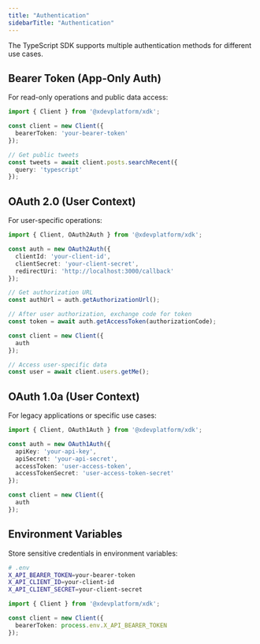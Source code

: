 ```yaml
---
title: "Authentication"
sidebarTitle: "Authentication"
---
```


The TypeScript SDK supports multiple authentication methods for different use cases.

## Bearer Token (App-Only Auth)

For read-only operations and public data access:

```typescript
import { Client } from '@xdevplatform/xdk';

const client = new Client({
  bearerToken: 'your-bearer-token'
});

// Get public tweets
const tweets = await client.posts.searchRecent({
  query: 'typescript'
});
```

## OAuth 2.0 (User Context)

For user-specific operations:

```typescript
import { Client, OAuth2Auth } from '@xdevplatform/xdk';

const auth = new OAuth2Auth({
  clientId: 'your-client-id',
  clientSecret: 'your-client-secret',
  redirectUri: 'http://localhost:3000/callback'
});

// Get authorization URL
const authUrl = auth.getAuthorizationUrl();

// After user authorization, exchange code for token
const token = await auth.getAccessToken(authorizationCode);

const client = new Client({
  auth
});

// Access user-specific data
const user = await client.users.getMe();
```

## OAuth 1.0a (User Context)

For legacy applications or specific use cases:

```typescript
import { Client, OAuth1Auth } from '@xdevplatform/xdk';

const auth = new OAuth1Auth({
  apiKey: 'your-api-key',
  apiSecret: 'your-api-secret',
  accessToken: 'user-access-token',
  accessTokenSecret: 'user-access-token-secret'
});

const client = new Client({
  auth
});
```

## Environment Variables

Store sensitive credentials in environment variables:

```bash
# .env
X_API_BEARER_TOKEN=your-bearer-token
X_API_CLIENT_ID=your-client-id
X_API_CLIENT_SECRET=your-client-secret
```

```typescript
import { Client } from '@xdevplatform/xdk';

const client = new Client({
  bearerToken: process.env.X_API_BEARER_TOKEN
});
```
